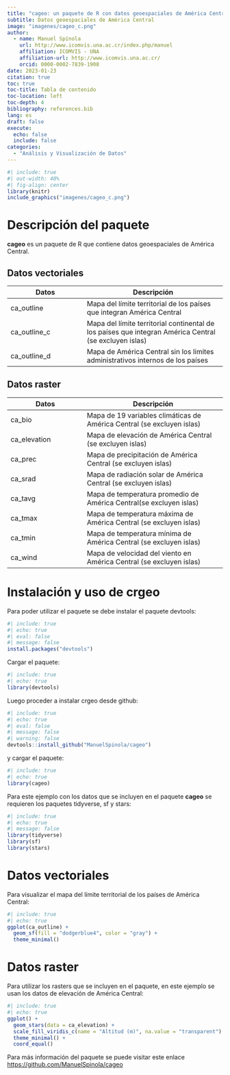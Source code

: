 ```yaml
---
title: "cageo: un paquete de R con datos geoespaciales de América Central"
subtitle: Datos geoespaciales de América Central
image: "imagenes/cageo_c.png"
author:
  - name: Manuel Spínola
    url: http://www.icomvis.una.ac.cr/index.php/manuel
    affiliation: ICOMVIS - UNA
    affiliation-url: http://www.icomvis.una.ac.cr/
    orcid: 0000-0002-7839-1908
date: 2023-01-23
citation: true
toc: true
toc-title: Tabla de contenido
toc-location: left
toc-depth: 4
bibliography: references.bib
lang: es
draft: false
execute: 
  echo: false
  include: false
categories:
  - "Análisis y Visualización de Datos"
---
```


```r
#| include: true
#| out-width: 40%
#| fig-align: center
library(knitr)
include_graphics("imagenes/cageo_c.png")
```

# Descripción del paquete

**cageo** es un paquete de R que contiene datos geoespaciales de América Central.

## Datos vectoriales

| Datos        | Descripción                                                                                            |
|-------------------------|----------------------------------------------|
| ca_outline   | Mapa del límite territorial de los países que integran América Central                                 |
| ca_outline_c | Mapa del límite territorial continental de los países que integran América Central (se excluyen islas) |
| ca_outline_d | Mapa de América Central sin los limites administrativos internos de los países                         |

## Datos raster

| Datos        | Descripción                                                            |
|-------------------------|----------------------------------------------|
| ca_bio       | Mapa de 19 variables climáticas de América Central (se excluyen islas) |
| ca_elevation | Mapa de elevación de América Central (se excluyen islas)               |
| ca_prec      | Mapa de precipitación de América Central (se excluyen islas)           |
| ca_srad      | Mapa de radiación solar de América Central (se excluyen islas)         |
| ca_tavg      | Mapa de temperatura promedio de América Central(se excluyen islas)     |
| ca_tmax      | Mapa de temperatura máxima de América Central (se excluyen islas)      |
| ca_tmin      | Mapa de temperatura mínima de América Central (se excluyen islas)      |
| ca_wind      | Mapa de velocidad del viento en América Central (se excluyen islas)    |

# Instalación y uso de **crgeo**

Para poder utilizar el paquete se debe instalar el paquete devtools:

```r
#| include: true
#| echo: true
#| eval: false
#| message: false
install.packages("devtools")
```

Cargar el paquete:

```r
#| include: true
#| echo: true
library(devtools)
```

Luego proceder a instalar crgeo desde github:

```r
#| include: true
#| echo: true
#| eval: false
#| message: false
#| warning: false
devtools::install_github("ManuelSpinola/cageo")
```

y cargar el paquete:

```r
#| include: true
#| echo: true
library(cageo)
```

Para este ejemplo con los datos que se incluyen en el paquete **cageo** se requieren los paquetes tidyverse, sf y stars:

```r
#| include: true
#| echo: true
#| message: false 
library(tidyverse)
library(sf)
library(stars)
```

# Datos vectoriales

Para visualizar el mapa del límite territorial de los países de América Central:

```r
#| include: true
#| echo: true
ggplot(ca_outline) +
  geom_sf(fill = "dodgerblue4", color = "gray") +
  theme_minimal()
```

# Datos raster

Para utilizar los rasters que se incluyen en el paquete, en este ejemplo se usan los datos de elevación de América Central:

```r
#| include: true
#| echo: true
ggplot() +
  geom_stars(data = ca_elevation) +
  scale_fill_viridis_c(name = "Altitud (m)", na.value = "transparent") +
  theme_minimal() +
  coord_equal()
```

Para más información del paquete se puede visitar este enlace <https://github.com/ManuelSpinola/cageo>
